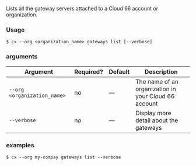 Lists all the gateway servers attached to a Cloud 66 account or organization.

### Usage

```shell
$ cx --org <organization_name> gateways list [--verbose]
```

### arguments

| Argument | Required? | Default | Description |
|  ---  |  ---  |  ---  |  ---  |
| `--org <organization_name>` | no | — | The name of an organization in your Cloud 66 account |
| `--verbose` | no | — | Display more detail about the gateways |

### examples

```shell
$ cx --org my-compay gateways list --verbose
```


